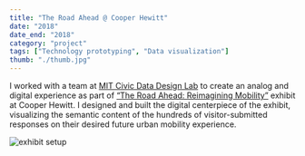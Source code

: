 ```yaml
---
title: "The Road Ahead @ Cooper Hewitt"
date: "2018"
date_end: "2018"
category: "project"
tags: ["Technology prototyping", "Data visualization"]
thumb: "./thumb.jpg"
---
```

I worked with a team at [MIT Civic Data Design Lab](https://civicdatadesignlab.mit.edu/NextStop) to create an analog and digital experience as part of [“The Road Ahead: Reimagining Mobility”](https://collection.cooperhewitt.org/exhibitions/2318794479/) exhibit at Cooper Hewitt. I designed and built the digital centerpiece of the exhibit, visualizing the semantic content of the hundreds of visitor-submitted responses on their desired future urban mobility experience.

![exhibit setup](road-ahead-2.jpeg "Visitors are asked to come up with their desired future urban mobility experience. Their feedback is then semantically parsed, thematically grouped, and visualized in the digital centerpiece.")
